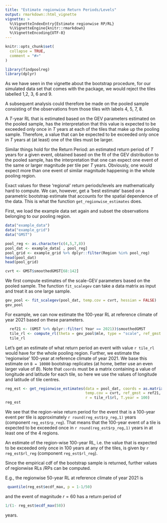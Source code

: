 ---
title: "Estimate regionwise Return Periods/Levels"
output: rmarkdown::html_vignette
vignette: >
  %\VignetteIndexEntry{Estimate regionwise RP/RL}
  %\VignetteEngine{knitr::rmarkdown}
  %\VignetteEncoding{UTF-8}
---

```{r, include = FALSE}
knitr::opts_chunk$set(
  collapse = TRUE,
  comment = "#>"
)
```

```{r setup, warning=F, message=F}
library(findpoolreg)
library(dplyr)
```

As we have seen in the vignette about the bootstrap procedure, for 
our simulated data set that comes with the package, we would reject the tiles
labelled 1,2, 3, 6 and 9. 

A subsequent analysis could therefore be made on the pooled sample 
consisting of the observations from those tiles with labels 4, 5, 7, 8. 

A $T$-year RL that is estimated based on the GEV parameters estimated on the
pooled sample, has the interpretation that this value is expected to be exceeded
only once in $T$ years at each of the tiles that make up the pooling sample. 
Therefore, a value that can be expected to be exceeded only once in $T$ years at
(at least) one of the tiles must be larger. 

Similar things hold for the Return Period: an estimated return period of $T$ years
for a given event, obtained based on the fit of the GEV distribution to the pooled 
sample, has the interpretation that one can expect one event of the same or larger
magnitude per tile per $T$ years. 
Obviously, one would expect more than one event of similar magnitude happening in 
the whole pooling region. 


Exact values for these 'regional' return periods/levels are mathematically 
hard to compute. We can, however, get a 'best estimate' based on a parametric 
bootstrap estimate that accounts for the spatial dependence of the data. 
This is what the function `get_regionwise_estimates` does. 

First, we load the example data set again and subset the observations belonging 
to our pooling region.

```{r}
data("example_data")
data("example_grid")
data("GMST")

pool_reg <- as.character(c(4,5,7,8))
pool_dat <- example_data[ , pool_reg]
pool_grid <- example_grid %>% dplyr::filter(Region %in% pool_reg)
head(pool_dat)
head(pool_grid)

cvrt <- GMST$smoothedGMST[68:142]

```
We first compute estimates of the scale-GEV parameters based on the pooled sample. 
The function `fit_scalegev` can take a data matrix as input and treat it as one 
large sample. 

```{r}
gev_pool <- fit_scalegev(pool_dat, temp.cov = cvrt, hessian = FALSE)
gev_pool
```
For example, we can now estimate the 100-year RL at reference climate of year 2021
based on these parameters. 


```{r}
  ref21 <- (GMST %>% dplyr::filter( Year == 2021))$smoothedGMST
  tile_rl <- compute_rl(theta = gev_pool$mle, type = "scale", ref_gmst = ref21, Tyrl = 100)
  tile_rl 
```

Let's get an estimate of what return period an event with value `r tile_rl` would 
have for the whole pooling region. Further, we estimate the 'regionwise' 
100-year at reference climate of year 2021. We base this estimate on `B = 10000`
bootstrap replicates (at home, better use an even larger value of $B$). 
Note that `coords` must be a matrix containing a value of longitude and latitude 
for each tile, so here we use the values of longitude and latitude of tile centres.

```{r}
reg_est <- get_regionwise_estimates(data = pool_dat, coords = as.matrix(pool_grid[ , 6:7]), 
                                    temp.cov = cvrt, ref_gmst = ref21, B = 10000, 
                                    r = tile_rl$rl, T.year = 100)
reg_est
```
We see that the region-wise return period for the event that is a 100-year event 
per tile is approximately `r round(reg_est$rp_reg,1)` years (component `reg_est$rp_reg`).
That means that the 100-year event 
of a tile is expected to be exceeded once in `r round(reg_est$rp_reg,1)` years in
at least one of the 4 regions.

An estimate of the region-wise 100-year RL, i.e. the value that is expected to be 
exceeded only once in 100 years at any of the tiles, is given by `r reg_est$rl_reg`
(component `reg_est$rl_reg`).

Since the empirical cdf of the bootstrap sample is returned, further values of 
regionwise RLs /RPs can be computed. 

E.g., the regionwise 50-year RL at reference climate of year 2021 is
```{r}
 quantile(reg_est$ecdf_max, p = 1-1/50)
```
and the event of magnitude $r = 60$ has a return period of

```{r}
1/(1- reg_est$ecdf_max(58))
```
years.
